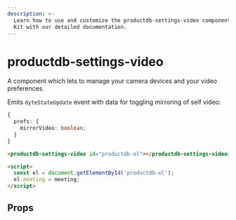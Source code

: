 ```yaml
---
description: >-
  Learn how to use and customize the productdb-settings-video component in ProductDB's UI
  Kit with our detailed documentation.
---
```


# productdb-settings-video

A component which lets to manage your camera devices and your video preferences.

Emits `dyteStateUpdate` event with data for toggling mirroring of self video:

```ts
{
  prefs: {
    mirrorVideo: boolean;
  }
}
```

```html
<productdb-settings-video id="productdb-el"></productdb-settings-video>

<script>
  const el = document.getElementById('productdb-el');
  el.meeting = meeting;
</script>
```

## Props

<PropsTable of="productdb-settings-video" />

<head>
  <title>UI Kit productdb-settings-video</title>
</head>
